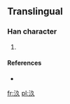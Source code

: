 ==Translingual==

===Han character===
{{Han char|rn=85|rad=水|as=03|sn=6|four=|canj=水弓人 (ENO), X水弓人 (XENO)}}

# {{defn|Han|sort=水03}}

====References====
* {{Han ref|kx=0607.051|hdz=31554.041|uh=6C63|ud=27747}}

[[fr:汣]]
[[pl:汣]]